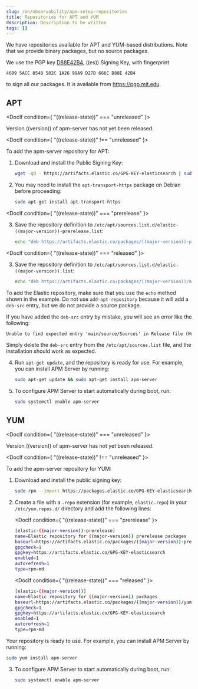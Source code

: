 ```yaml
---
slug: /en/observability/apm-setup-repositories
title: Repositories for APT and YUM
description: Description to be written
tags: []
---
```


<div id="apm-setup-repositories"></div>

We have repositories available for APT and YUM-based distributions. Note that we
provide binary packages, but no source packages.

We use the PGP key [D88E42B4](https://pgp.mit.edu/pks/lookup?op=vindex&search=0xD27D666CD88E42B4),
((es)) Signing Key, with fingerprint

    4609 5ACC 8548 582C 1A26 99A9 D27D 666C D88E 42B4

to sign all our packages. It is available from https://pgp.mit.edu.

<div id="apt"></div>

## APT

<DocIf condition={ "((release-state))" === "unreleased" }>

Version ((version)) of apm-server has not yet been released.

</DocIf>

<DocIf condition={ "((release-state))" !== "unreleased" }>

To add the apm-server repository for APT:

1. Download and install the Public Signing Key:

    ```sh
    wget -qO - https://artifacts.elastic.co/GPG-KEY-elasticsearch | sudo apt-key add -
    ```

2. You may need to install the `apt-transport-https` package on Debian before proceeding:

    ```sh
    sudo apt-get install apt-transport-https
    ```

<DocIf condition={ "((release-state))" === "prerelease" }>

3. Save the repository definition to  `/etc/apt/sources.list.d/elastic-((major-version))-prerelease.list`:

    ```sh
    echo "deb https://artifacts.elastic.co/packages/((major-version))-prerelease/apt stable main" | sudo tee -a /etc/apt/sources.list.d/elastic-((major-version))-prerelease.list
    ```

</DocIf>

<DocIf condition={ "((release-state))" === "released" }>

3. Save the repository definition to  `/etc/apt/sources.list.d/elastic-((major-version)).list`:

    ```sh
    echo "deb https://artifacts.elastic.co/packages/((major-version))/apt stable main" | sudo tee -a /etc/apt/sources.list.d/elastic-((major-version)).list
    ```

</DocIf>

<DocCallOut title="Warning" color="warning">

To add the Elastic repository, make sure that you use the `echo` method  shown
in the example. Do not use `add-apt-repository` because it will add a `deb-src`
entry, but we do not provide a source package.

If you have added the `deb-src` entry by mistake, you will see an error like
the following:

```txt
Unable to find expected entry 'main/source/Sources' in Release file (Wrong sources.list entry or malformed file)
```

Simply delete the `deb-src` entry from the `/etc/apt/sources.list` file, and the installation should work as expected.

</DocCallOut>

4. Run `apt-get update`, and the repository is ready for use. For example, you can
    install APM Server by running:

    ```sh
    sudo apt-get update && sudo apt-get install apm-server
    ```

5. To configure APM Server to start automatically during boot, run:

    ```sh
    sudo systemctl enable apm-server
    ```

</DocIf>

<div id="yum"></div>

## YUM

<DocIf condition={ "((release-state))" === "unreleased" }>

Version ((version)) of apm-server has not yet been released.

</DocIf>

<DocIf condition={ "((release-state))" !== "unreleased" }>

To add the apm-server repository for YUM:

1. Download and install the public signing key:

    ```sh
    sudo rpm --import https://packages.elastic.co/GPG-KEY-elasticsearch
    ```

2. Create a file with a `.repo` extension (for example, `elastic.repo`) in
    your `/etc/yum.repos.d/` directory and add the following lines:

    <DocIf condition={ "((release-state))" === "prerelease" }>

    ```sh
    [elastic-((major-version))-prerelease]
    name=Elastic repository for ((major-version)) prerelease packages
    baseurl=https://artifacts.elastic.co/packages/((major-version))-prerelease/yum
    gpgcheck=1
    gpgkey=https://artifacts.elastic.co/GPG-KEY-elasticsearch
    enabled=1
    autorefresh=1
    type=rpm-md
    ```

    </DocIf>

    <DocIf condition={ "((release-state))" === "released" }>

    ```sh
    [elastic-((major-version))]
    name=Elastic repository for ((major-version)) packages
    baseurl=https://artifacts.elastic.co/packages/((major-version))/yum
    gpgcheck=1
    gpgkey=https://artifacts.elastic.co/GPG-KEY-elasticsearch
    enabled=1
    autorefresh=1
    type=rpm-md
    ```
    </DocIf>

Your repository is ready to use. For example, you can install APM Server by
running:

```sh
sudo yum install apm-server
```

3. To configure APM Server to start automatically during boot, run:

    ```sh
    sudo systemctl enable apm-server
    ```

</DocIf>